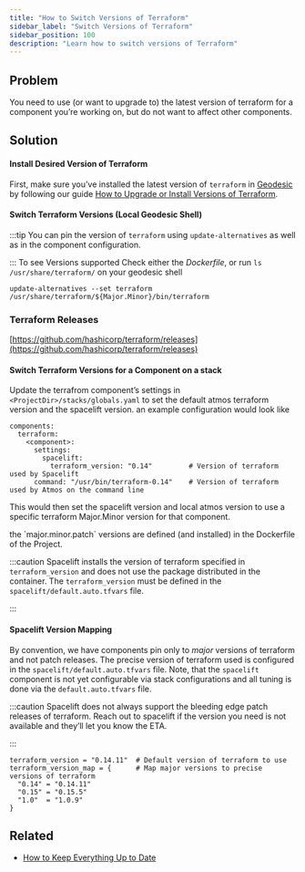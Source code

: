 ```yaml
---
title: "How to Switch Versions of Terraform"
sidebar_label: "Switch Versions of Terraform"
sidebar_position: 100
description: "Learn how to switch versions of Terraform"
---
```


## Problem

You need to use (or want to upgrade to) the latest version of terraform for a component you’re working on, but do not want to affect other components.

## Solution

#### Install Desired Version of Terraform

First, make sure you’ve installed the latest version of `terraform` in [Geodesic](/resources/legacy/fundamentals/geodesic) by following our guide [How to Upgrade or Install Versions of Terraform](/learn/maintenance/upgrades/how-to-upgrade-or-install-versions-of-terraform).

#### Switch Terraform Versions (Local Geodesic Shell)

:::tip
You can pin the version of `terraform` using `update-alternatives` as well as in the component configuration.

:::
To see Versions supported Check either the _Dockerfile_, or run `ls /usr/share/terraform/` on your geodesic shell

```
update-alternatives --set terraform /usr/share/terraform/${Major.Minor}/bin/terraform
```

### Terraform Releases

[https://github.com/hashicorp/terraform/releases](https://github.com/hashicorp/terraform/releases)

#### Switch Terraform Versions for a Component on a stack

Update the terrafrom component’s settings in `<ProjectDir>/stacks/globals.yaml` to set the default atmos terraform version and the spacelift version. an example configuration would look like

```
components:
  terraform:
    <component>:
      settings:
        spacelift:
          terraform_version: "0.14"         # Version of terraform used by Spacelift
      command: "/usr/bin/terraform-0.14"    # Version of terraform used by Atmos on the command line
```

This would then set the spacelift version and local atmos version to use a specific terraform Major.Minor version for that component.

<Note>
  the `major.minor.patch` versions are defined (and installed) in the Dockerfile of the Project.
</Note>

:::caution
Spacelift installs the version of terraform specified in `terraform_version` and does not use the package distributed in the container.  The `terraform_version` must be defined in the `spacelift/default.auto.tfvars` file.

:::

#### Spacelift Version Mapping

By convention, we have components pin only to _major_ versions of terraform and not patch releases. The precise version of terraform used is configured in the `spacelift/default.auto.tfvars` file. Note, that the `spacelift` component is not yet configurable via stack configurations and all tuning is done via the `default.auto.tfvars` file.

:::caution
Spacelift does not always support the bleeding edge patch releases of terraform. Reach out to spacelift if the version you need is not available and they’ll let you know the ETA.

:::

```
terraform_version = "0.14.11"  # Default version of terraform to use
terraform_version_map = {      # Map major versions to precise versions of terraform
  "0.14" = "0.14.11"
  "0.15" = "0.15.5"
  "1.0"  = "1.0.9"
}
```

## Related

- [How to Keep Everything Up to Date](/learn/maintenance/upgrades/how-to-keep-everything-up-to-date)


